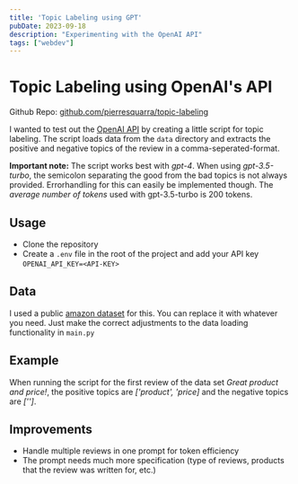 ```yaml
---
title: 'Topic Labeling using GPT'
pubDate: 2023-09-18
description: "Experimenting with the OpenAI API"
tags: ["webdev"]
---
```


# Topic Labeling using OpenAI's API

Github Repo: [github.com/pierresquarra/topic-labeling](https://github.com/pierresquarra/topic-labeling)

I wanted to test out the [OpenAI API](https://platform.openai.com/docs/introduction) by creating a little script for topic labeling. The script loads data from the `data` directory and extracts the positive and negative topics of the review in a comma-seperated-format.

**Important note:** The script works best with *gpt-4*. When using *gpt-3.5-turbo*, the semicolon separating the good from the bad topics is not always provided. Errorhandling for this can easily be implemented though. The *average number of tokens* used with gpt-3.5-turbo is 200 tokens.

## Usage

- Clone the repository
- Create a `.env` file in the root of the project and add your API key `OPENAI_API_KEY=<API-KEY>`

## Data

 I used a public [amazon dataset](https://cseweb.ucsd.edu/~jmcauley/datasets/amazon_v2/) for this. You can replace it with whatever you need. Just make the correct adjustments to the data loading functionality in `main.py`

 ## Example

 When running the script for the first review of the data set *Great product and price!*, the positive topics are *['product', 'price]* and the negative topics are *['']*.

## Improvements

- Handle multiple reviews in one prompt for token efficiency
- The prompt needs much more specification (type of reviews, products that the review was written for, etc.)
